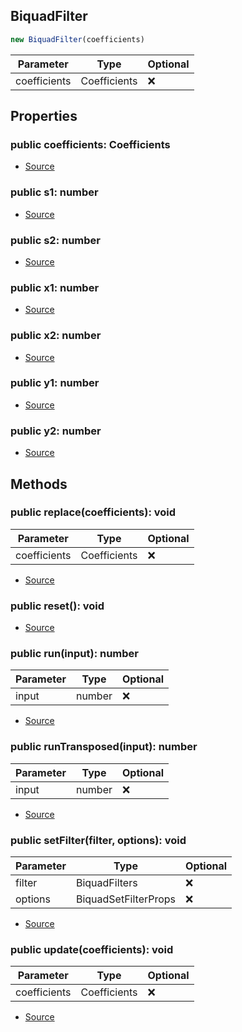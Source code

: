 ## BiquadFilter


```typescript
new BiquadFilter(coefficients)
```
| Parameter | Type | Optional |
| ----------- | ----------- | ----------- |
| coefficients | Coefficients | ❌ |


## Properties
### public coefficients: Coefficients
- [Source](https://github.com/Androz2091/discord-player/blob/72b264e/packages/equalizer/src/biquad/Biquad.ts#L18)
### public s1: number
- [Source](https://github.com/Androz2091/discord-player/blob/72b264e/packages/equalizer/src/biquad/Biquad.ts#L15)
### public s2: number
- [Source](https://github.com/Androz2091/discord-player/blob/72b264e/packages/equalizer/src/biquad/Biquad.ts#L16)
### public x1: number
- [Source](https://github.com/Androz2091/discord-player/blob/72b264e/packages/equalizer/src/biquad/Biquad.ts#L11)
### public x2: number
- [Source](https://github.com/Androz2091/discord-player/blob/72b264e/packages/equalizer/src/biquad/Biquad.ts#L12)
### public y1: number
- [Source](https://github.com/Androz2091/discord-player/blob/72b264e/packages/equalizer/src/biquad/Biquad.ts#L13)
### public y2: number
- [Source](https://github.com/Androz2091/discord-player/blob/72b264e/packages/equalizer/src/biquad/Biquad.ts#L14)

## Methods
### public replace(coefficients): void
| Parameter | Type | Optional |
| ----------- | ----------- | ----------- |
| coefficients | Coefficients | ❌ |


- [Source](https://github.com/Androz2091/discord-player/blob/72b264e/packages/equalizer/src/biquad/Biquad.ts#L30)
### public reset(): void
- [Source](https://github.com/Androz2091/discord-player/blob/72b264e/packages/equalizer/src/biquad/Biquad.ts#L34)
### public run(input): number
| Parameter | Type | Optional |
| ----------- | ----------- | ----------- |
| input | number | ❌ |


- [Source](https://github.com/Androz2091/discord-player/blob/72b264e/packages/equalizer/src/biquad/Biquad.ts#L43)
### public runTransposed(input): number
| Parameter | Type | Optional |
| ----------- | ----------- | ----------- |
| input | number | ❌ |


- [Source](https://github.com/Androz2091/discord-player/blob/72b264e/packages/equalizer/src/biquad/Biquad.ts#L56)
### public setFilter(filter, options): void
| Parameter | Type | Optional |
| ----------- | ----------- | ----------- |
| filter | BiquadFilters | ❌ |
| options | BiquadSetFilterProps | ❌ |


- [Source](https://github.com/Androz2091/discord-player/blob/72b264e/packages/equalizer/src/biquad/Biquad.ts#L20)
### public update(coefficients): void
| Parameter | Type | Optional |
| ----------- | ----------- | ----------- |
| coefficients | Coefficients | ❌ |


- [Source](https://github.com/Androz2091/discord-player/blob/72b264e/packages/equalizer/src/biquad/Biquad.ts#L26)